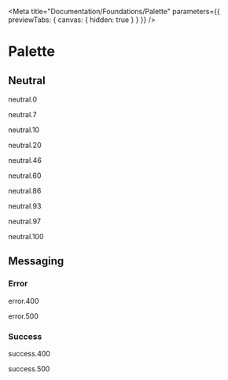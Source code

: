 

<Meta
    title="Documentation/Foundations/Palette"
    parameters={{ previewTabs: { canvas: { hidden: true } } }}
/>

# Palette

## Neutral

<Row>
    <Col sm={12} lg={6} align="center">
        <div
            className="paletteColour"
            style={{ backgroundColor: neutral[0] }}
        ></div>
    </Col>
    <Col sm={12} lg={6} align="center">
        <p>neutral.0</p>
    </Col>
</Row>

<Row>
    <Col sm={12} lg={6} align="center">
        <div
            className="paletteColour"
            style={{ backgroundColor: neutral[7] }}
        ></div>
    </Col>
    <Col sm={12} lg={6} align="center">
        <p>neutral.7</p>
    </Col>
</Row>

<Row>
    <Col sm={12} lg={6} align="center">
        <div
            className="paletteColour"
            style={{ backgroundColor: neutral[10] }}
        ></div>
    </Col>
    <Col sm={12} lg={6} align="center">
        <p>neutral.10</p>
    </Col>
</Row>

<Row>
    <Col sm={12} lg={6} align="center">
        <div
            className="paletteColour"
            style={{ backgroundColor: neutral[20] }}
        ></div>
    </Col>
    <Col sm={12} lg={6} align="center">
        <p>neutral.20</p>
    </Col>
</Row>

<Row>
    <Col sm={12} lg={6} align="center">
        <div
            className="paletteColour"
            style={{ backgroundColor: neutral[46] }}
        ></div>
    </Col>
    <Col sm={12} lg={6} align="center">
        <p>neutral.46</p>
    </Col>
</Row>

<Row>
    <Col sm={12} lg={6} align="center">
        <div
            className="paletteColour"
            style={{ backgroundColor: neutral[60] }}
        ></div>
    </Col>
    <Col sm={12} lg={6} align="center">
        <p>neutral.60</p>
    </Col>
</Row>

<Row>
    <Col sm={12} lg={6} align="center">
        <div
            className="paletteColour"
            style={{ backgroundColor: neutral[86] }}
        ></div>
    </Col>
    <Col sm={12} lg={6} align="center">
        <p>neutral.86</p>
    </Col>
</Row>

<Row>
    <Col sm={12} lg={6} align="center">
        <div
            className="paletteColour"
            style={{ backgroundColor: neutral[93] }}
        ></div>
    </Col>
    <Col sm={12} lg={6} align="center">
        <p>neutral.93</p>
    </Col>
</Row>

<Row>
    <Col sm={12} lg={6} align="center">
        <div
            className="paletteColour"
            style={{ backgroundColor: neutral[97] }}
        ></div>
    </Col>
    <Col sm={12} lg={6} align="center">
        <p>neutral.97</p>
    </Col>
</Row>

<Row>
    <Col sm={12} lg={6} align="center">
        <div
            className="paletteColour"
            style={{ backgroundColor: neutral[100] }}
        ></div>
    </Col>
    <Col sm={12} lg={6} align="center">
        <p>neutral.100</p>
    </Col>
</Row>

## Messaging

### Error

<Row>
    <Col sm={12} lg={6} align="center">
        <div
            className="paletteColour"
            style={{ backgroundColor: error[400] }}
        ></div>
    </Col>
    <Col sm={12} lg={6} align="center">
        <p>error.400</p>
    </Col>
</Row>

<Row>
    <Col sm={12} lg={6} align="center">
        <div
            className="paletteColour"
            style={{ backgroundColor: error[500] }}
        ></div>
    </Col>
    <Col sm={12} lg={6} align="center">
        <p>error.500</p>
    </Col>
</Row>

### Success

<Row>
    <Col sm={12} lg={6} align="center">
        <div
            className="paletteColour"
            style={{ backgroundColor: success[400] }}
        ></div>
    </Col>
    <Col sm={12} lg={6} align="center">
        <p>success.400</p>
    </Col>
</Row>

<Row>
    <Col sm={12} lg={6} align="center">
        <div
            className="paletteColour"
            style={{ backgroundColor: success[500] }}
        ></div>
    </Col>
    <Col sm={12} lg={6} align="center">
        <p>success.500</p>
    </Col>
</Row>
